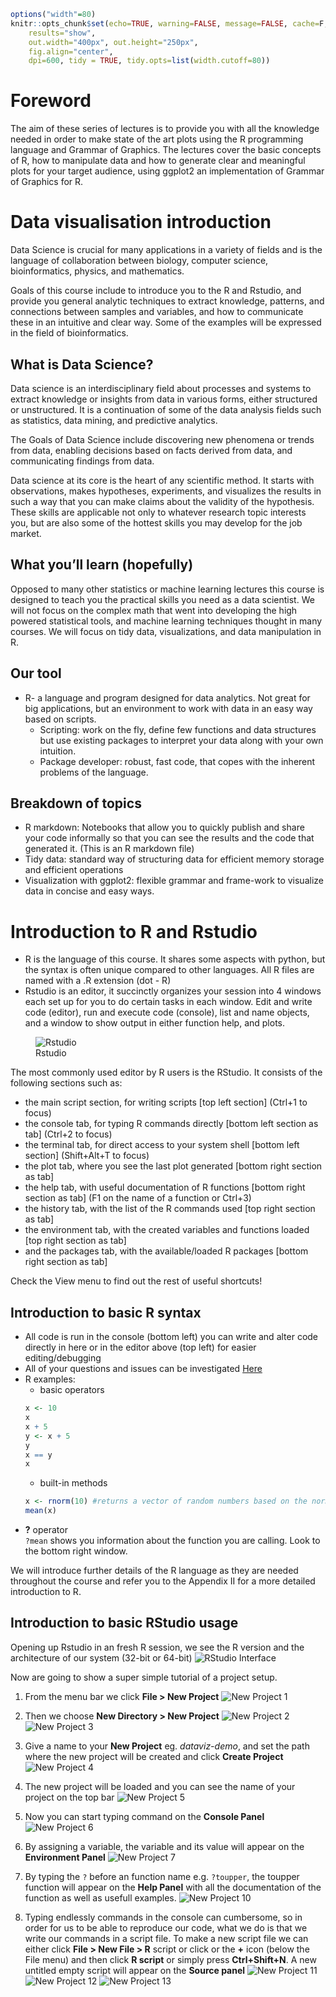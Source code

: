 ```r
options("width"=80)
knitr::opts_chunk$set(echo=TRUE, warning=FALSE, message=FALSE, cache=F, 
    results="show",
    out.width="400px", out.height="250px",
    fig.align="center",
    dpi=600, tidy = TRUE, tidy.opts=list(width.cutoff=80))
```

# Foreword

The aim of these series of lectures is to provide you with all the knowledge needed in order to make state of the art plots using the R programming language and Grammar of Graphics. The lectures cover the basic concepts of R, how to manipulate data and how to generate clear and meaningful plots for your target audience, using ggplot2 an implementation of Grammar of Graphics for R. 

# Data visualisation introduction

Data Science is crucial for many applications in a variety of fields and is the language of collaboration between biology, computer science, bioinformatics, physics, and mathematics.

Goals of this course include to introduce you to the R and Rstudio, and provide you general analytic techniques to extract knowledge, patterns, and connections between samples and variables, and how to communicate these in an intuitive and clear way. Some of the examples will be expressed in the field of bioinformatics.

## What is Data Science?

Data science is an interdisciplinary field about processes and systems to extract knowledge or insights from data in various forms, either structured or unstructured. It is a continuation of some of the data analysis fields such as statistics, data mining, and predictive analytics.

The Goals of Data Science include discovering new phenomena or trends from data, enabling decisions based on facts derived from data, and communicating findings from data.

Data science at its core is the heart of any scientific method. It starts with observations, makes hypotheses, experiments, and  visualizes the results in such a way that you can make claims about the validity of the hypothesis. These skills are applicable not only to whatever research topic interests you, but are also some of the hottest skills you may develop for the job market.

## What you'll learn (hopefully)

Opposed to many other statistics or machine learning lectures this course is designed to teach you the practical skills you need as a data scientist. We will not focus on the complex math that went into developing the high powered statistical tools, and machine learning techniques thought in many courses. We will focus on tidy data, visualizations, and data manipulation in R. 

## Our tool
* R- a language and program designed for data analytics. Not great for big applications, but an environment to work with data in an easy way based on scripts.
  + Scripting: work on the fly, define few functions and data structures but use existing packages to interpret your data along with your own intuition.
  + Package developer: robust, fast code, that copes with the inherent problems of the language.

## Breakdown of topics
* R markdown: Notebooks that allow you to quickly publish and share your code informally so that you can see the results and the code that generated it. (This is an R markdown file)
* Tidy data: standard way of structuring data for efficient memory storage and efficient operations
* Visualization with ggplot2: flexible grammar and frame-work to visualize data in concise and easy ways.


# Introduction to R and Rstudio
* R is the language of this course. It shares some aspects with python, but the syntax is often unique compared to other languages. All R files are named with a .R extension (dot - R)  
* Rstudio is an editor, it succinctly organizes your session into 4 windows each set up for you to do certain tasks in each window. Edit and write code (editor), run and execute code (console), list and name objects, and a window to show output in either function help, and plots.

![Rstudio](../assets/img/RStudio.png)


<!-- ![RStudio](../../assets/img/RStudio.png){#id .class width=600px height=400px} -->


The most commonly used editor by R users is the RStudio. It consists of the following sections such as:

* the main script section, for writing scripts [top left section] (Ctrl+1 to focus)
* the console tab, for typing R commands directly [bottom left section as tab] (Ctrl+2 to focus)
* the terminal tab, for direct access to your system shell [bottom left section] (Shift+Alt+T to focus)
* the plot tab, where you see the last plot generated [bottom right section as tab]
* the help tab, with useful documentation of R functions [bottom right section as tab] (F1 on the name of a function or Ctrl+3)
* the history tab, with the list of the R commands used [top right section as tab]
* the environment tab, with the created variables and functions loaded [top right section as tab]
* and the packages tab, with the available/loaded R packages [bottom right section as tab]

Check the View menu to find out the rest of useful shortcuts!

## Introduction to basic R syntax
  
* All code is run in the console (bottom left) you can write and alter code directly in here or in the editor above (top left) for easier editing/debugging
* All of your questions and issues can be investigated [Here](https://cran.r-project.org/doc/contrib/Paradis-rdebuts_en.pdf)
* R examples:
  +  basic operators
   ```r
   x <- 10
   x
   x + 5
   y <- x + 5
   y
   x == y
   x
  ```
  + built-in methods
  ```r
  x <- rnorm(10) #returns a vector of random numbers based on the normal distribution
  mean(x)
  ```
* **?** operator  
    `?mean` shows you information about the function you are calling. Look to the bottom right window.

We will introduce further details of the R language as they are needed throughout the course and refer you to the Appendix II for a more detailed introduction to R.

## Introduction to basic RStudio usage

Opening up Rstudio in an fresh R session, we see the R version and the architecture of our system (32-bit or 64-bit)
\newline
![RStudio Interface](../assets/img/RStudio-New-Project/Rstudio-1.png)

Now are going to show a super simple tutorial of a project setup.

1. From the menu bar we click **File > New Project**
   \newline
   ![New Project 1](../assets/img/RStudio-New-Project/Rstudio-2.png)
2. Then we choose **New Directory > New Project**
   \newline
   ![New Project 2](../assets/img/RStudio-New-Project/Rstudio-3.png)
   \newline
   ![New Project 3](../assets/img/RStudio-New-Project/Rstudio-4.png)

3. Give a name to your **New Project** eg. *dataviz-demo*, and set the path where the new project will be created and click **Create Project**
   \newline
   ![New Project 4](../assets/img/RStudio-New-Project/Rstudio-5.png)
4. The new project will be loaded and you can see the name of your project on the top bar
   \newline
   ![New Project 5](../assets/img/RStudio-New-Project/Rstudio-6.png)
5. Now you can start typing command on the **Console Panel**
   \newline
   ![New Project 6](../assets/img/RStudio-Use-Console/Rstudio-1.0.png)
6. By assigning a variable, the variable and its value will appear on the **Environment Panel**
   \newline
   ![New Project 7](../assets/img/RStudio-Use-Console/Rstudio-1.1.png)
   
7. By typing the `?` before an function name e.g. `?toupper`, the toupper function will appear on the **Help Panel** with all the documentation of the function as well as usefull examples.
  \newline
   ![New Project 10](../assets/img/RStudio-Use-Console/Rstudio-2.png)
8. Typing endlessly commands in the console can cumbersome, so in order for us to be able to reproduce our code, what we do is that we write our commands in a script file. To make a new script file we can either click **File > New File > R** script or click or the **+** icon (below the File menu) and then click **R script** or simply press **Ctrl+Shift+N**. A new untitled empty script will appear on the **Source panel**
  \newline
  ![New Project 11](../assets/img/RStudio-Create-Save-Script/Rstudio-1.png)
  \newline
  ![New Project 12](../assets/img/RStudio-Create-Save-Script/Rstudio-1.1.png)
  \newline
  ![New Project 13](../assets/img/RStudio-Create-Save-Script/Rstudio-1.2.png)
   \newline
   
\pagebreak



